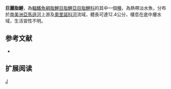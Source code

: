{{Speciesbox 
| taxon = Astyanax maximus
| status = NE
| status_system = IUCN3.1
| authority =  [[Steindachner|Steindachner]], 1876
| synonyms = *''Tetragonopterus maximus''<br /><small>Steindachner, 1876</small>
*''Tetragonopterus alosa''<br /><small>Günther, 1876</small>
*''Astyanax metae''<br /><small>Eigenmann, 1914</small>
}}
'''巨麗脂鯉'''，為[[輻鰭魚綱|輻鰭魚綱]][[脂鯉目|脂鯉目]][[脂鯉亞目|脂鯉亞目]][[脂鯉科|脂鯉科]]的其中一個[[種|種]]，為熱帶淡水魚，分布於[[南美洲|南美洲]][[亞馬遜河|亞馬遜河]]上游及[[奧里諾科河|奧里諾科河]]流域，體長可達12.4公分，棲息在底中層水域，生活習性不明。

==参考文献==
{{refbegin}}
*{{FishBase_species|genus=Astyanax|species=maximus|year=2013|month=11}}
{{refend}}

== 扩展阅读 ==
{{refbegin}}
{{wikispecies-inline|Astyanax maximus|巨麗脂鯉}}
{{refend}}
{{Taxonbar|from=Q5675809}}

[[Category:麗脂鯉屬|J]]


{{魚類小作品}}